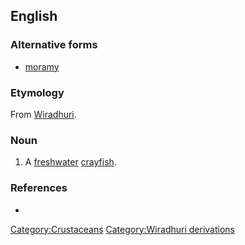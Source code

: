 ==English==

===Alternative forms===
* [[moramy]]

===Etymology===
From [[w: Wiradjuri|Wiradhuri]].

===Noun===
{{en-noun}}

# A [[freshwater]] [[crayfish]].

===References===
*{{reference-book |author=Dixon, R. M. W., Bruce Moore, W. S. Ramson, Mandy Thomas |year=2006 |title=Australian Aboriginal Words in English: Their Origin and Meaning |edition=2nd ed. |publisher=Oxford University Press |id=ISBN 0-19-554073-5 |pages=p. 93}}

[[Category:Crustaceans]]
[[Category:Wiradhuri derivations]]